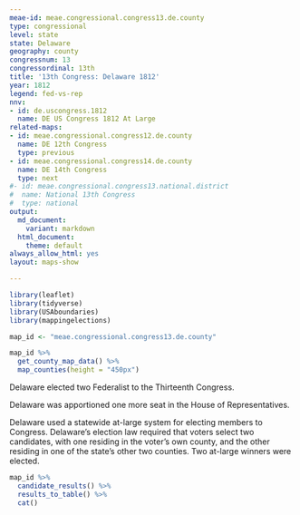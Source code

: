 ```yaml
---
meae-id: meae.congressional.congress13.de.county
type: congressional
level: state
state: Delaware
geography: county
congressnum: 13
congressordinal: 13th
title: '13th Congress: Delaware 1812'
year: 1812
legend: fed-vs-rep
nnv:
- id: de.uscongress.1812
  name: DE US Congress 1812 At Large
related-maps:
- id: meae.congressional.congress12.de.county
  name: DE 12th Congress
  type: previous
- id: meae.congressional.congress14.de.county
  name: DE 14th Congress
  type: next
#- id: meae.congressional.congress13.national.district
#  name: National 13th Congress
#  type: national
output:
  md_document:
    variant: markdown
  html_document:
    theme: default
always_allow_html: yes
layout: maps-show

---
```


```r
library(leaflet)
library(tidyverse)
library(USAboundaries)
library(mappingelections)

map_id <- "meae.congressional.congress13.de.county"
```

<div class="map">

```r
map_id %>%
  get_county_map_data() %>%
  map_counties(height = "450px")
```

</div>

Delaware elected two Federalist to the Thirteenth Congress.

Delaware was apportioned one more seat in the House of Representatives.

Delaware used a statewide at-large system for electing members to Congress. Delaware’s election law required that voters select two candidates, with one residing in the voter’s own county, and the other residing in one of the state's other two counties. Two at-large winners were elected.

<div class="results-table">

```r
map_id %>%
  candidate_results() %>%
  results_to_table() %>%
  cat()
```

</div>
